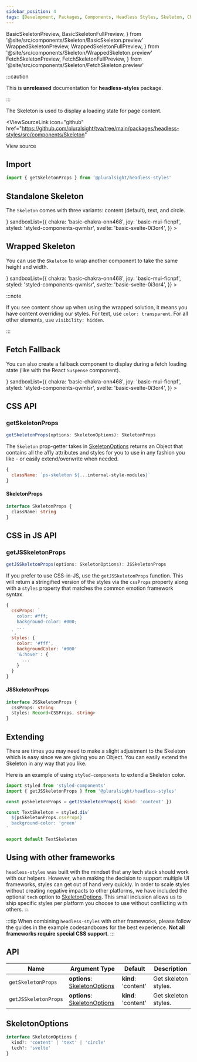 ```yaml
---
sidebar_position: 4
tags: [Development, Packages, Components, Headless Styles, Skeleton, Chakra]
---
```


<!-- TODO: As of 2.0.0-beta.17 live-codeblock do not support imports. -->
<!-- Keep an eye out so we can kill the components we are importing in. -->
<!-- https://docusaurus.io/docs/markdown-features/code-blocks#imports -->

  BasicSkeletonPreview,
  BasicSkeletonFullPreview,
} from '@site/src/components/Skeleton/BasicSkeleton.preview'
  WrappedSkeletonPreview,
  WrappedSkeletonFullPreview,
} from '@site/src/components/Skeleton/WrappedSkeleton.preview'
  FetchSkeletonPreview,
  FetchSkeletonFullPreview,
} from '@site/src/components/Skeleton/FetchSkeleton.preview'

:::caution

This is **unreleased** documentation for **headless-styles** package.

:::

The Skeleton is used to display a loading state for page content.

<ViewSourceLink
  icon="github"
  href="https://github.com/pluralsight/tva/tree/main/packages/headless-styles/src/components/Skeleton"
>
  View source
</ViewSourceLink>

## Import

```javascript
import { getSkeletonProps } from '@pluralsight/headless-styles'
```

## Standalone Skeleton

The `Skeleton` comes with three variants: content (default), text, and circle.

<BasicSkeleton />
<LiveExampleTabs
  fullCode={<BasicSkeletonFullPreview />}
  sandboxList={{
    chakra: 'basic-chakra-onn468',
    joy: 'basic-mui-ficnpf',
    styled: 'styled-components-qwmlsr',
    svelte: 'basic-svelte-0i3or4',
  }}
>
  <BasicSkeletonPreview />
</LiveExampleTabs>

## Wrapped Skeleton

You can use the `Skeleton` to wrap another component to take the same height and width.

<WrappedSkeleton />
<LiveExampleTabs
  fullCode={<WrappedSkeletonFullPreview />}
  sandboxList={{
    chakra: 'basic-chakra-onn468',
    joy: 'basic-mui-ficnpf',
    styled: 'styled-components-qwmlsr',
    svelte: 'basic-svelte-0i3or4',
  }}
>
  <WrappedSkeletonPreview />
</LiveExampleTabs>

:::note

If you see content show up when using the wrapped solution, it means you have content overriding our styles. For text, use `color: transparent`. For all other elements, use `visibility: hidden`.

:::

## Fetch Fallback

You can also create a fallback component to display during a fetch loading state (like with the React `Suspense` component).

<FetchSkeleton />
<LiveExampleTabs
  fullCode={<FetchSkeletonFullPreview />}
  sandboxList={{
    chakra: 'basic-chakra-onn468',
    joy: 'basic-mui-ficnpf',
    styled: 'styled-components-qwmlsr',
    svelte: 'basic-svelte-0i3or4',
  }}
>
  <FetchSkeletonPreview />
</LiveExampleTabs>

## CSS API

### getSkeletonProps

```typescript
getSkeletonProps(options: SkeletonOptions): SkeletonProps
```

The `Skeleton` prop-getter takes in [SkeletonOptions](#Skeletonoptions) returns an Object that contains all the a11y attributes and styles for you to use in any fashion you like - or easily extend/overwrite when needed.

```js title="Return value example"
{
  className: `ps-skeleton ${...internal-style-modules}`
}
```

#### SkeletonProps

```typescript
interface SkeletonProps {
  className: string
}
```

## CSS in JS API

### getJSSkeletonProps

```typescript
getJSSkeletonProps(options: SkeletonOptions): JSSkeletonProps
```

If you prefer to use CSS-in-JS, use the `getJSSkeletonProps` function. This will return a stringified version of the styles via the `cssProps` property along with a `styles` property that matches the common emotion framework syntax.

```js title="Return value example"
{
  cssProps: `
    color: #fff;
    background-color: #000;
    ...
  `,
  styles: {
    color: '#fff',
    backgroundColor: '#000'
    '&:hover': {
      ...
    }
  }
}
```

#### JSSkeletonProps

```typescript
interface JSSkeletonProps {
  cssProps: string
  styles: Record<CSSProps, string>
}
```

## Extending

There are times you may need to make a slight adjustment to the Skeleton which is easy since we are giving you an Object. You can easily extend the Skeleton in any way that you like.

Here is an example of using `styled-components` to extend a Skeleton color.

```jsx title=page/Login/components/TextSkeleton.jsx
import styled from 'styled-components'
import { getJSSkeletonProps } from '@pluralsight/headless-styles'

const psSkeletonProps = getJSSkeletonProps({ kind: 'content' })

const TextSkeleton = styled.div`
  ${psSkeletonProps.cssProps}
  background-color: 'green'
`

export default TextSkeleton
```

## Using with other frameworks

`headless-styles` was built with the mindset that any tech stack should work with our helpers. However, when making the decision to support multiple UI frameworks, styles can get out of hand very quickly. In order to scale styles without creating negative impacts to other platforms, we have included the optional `tech` option to [SkeletonOptions](#Skeletonoptions). This small inclusion allows us to ship specific styles per platform you choose to use without conflicting with others. :boom:

:::tip
When combining `headless-styles` with other frameworks, please follow the guides in the example codesandboxes for the best experience. **Not all frameworks require special CSS support**.
:::

## API

| Name                 | Argument Type                                    | Default             | Description          |
| -------------------- | ------------------------------------------------ | ------------------- | -------------------- |
| `getSkeletonProps`   | **options**: [SkeletonOptions](#Skeletonoptions) | **kind**: 'content' | Get skeleton styles. |
| `getJSSkeletonProps` | **options**: [SkeletonOptions](#Skeletonoptions) | **kind**: 'content' | Get skeleton styles. |

## SkeletonOptions

```typescript
interface SkeletonOptions {
  kind?: 'content' | 'text' | 'circle'
  tech?: 'svelte'
}
```
